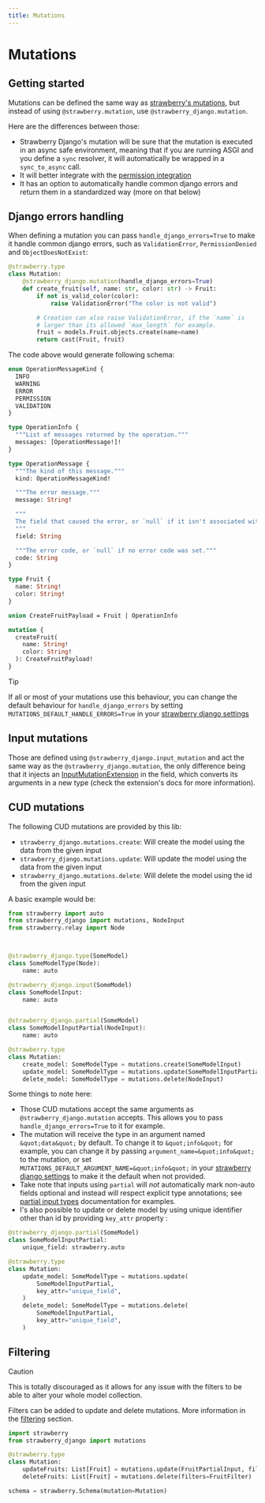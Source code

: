 ```yaml
---
title: Mutations
---
```


# Mutations

## Getting started

Mutations can be defined the same way as
[strawberry's mutations](https://strawberry.rocks/docs/general/mutations), but instead of
using `@strawberry.mutation`, use `@strawberry_django.mutation`.

Here are the differences between those:

- Strawberry Django's mutation will be sure that the mutation is executed in an async safe
  environment, meaning that if you are running ASGI and you define a `sync` resolver, it will
  automatically be wrapped in a `sync_to_async` call.
- It will better integrate with the [permission integration](/docs/django/guide/permissions)
- It has an option to automatically handle common django errors and return them
  in a standardized way (more on that below)

## Django errors handling

When defining a mutation you can pass `handle_django_errors=True` to make it handle
common django errors, such as `ValidationError`, `PermissionDenied` and `ObjectDoesNotExist`:

```python title="types.py"
@strawberry.type
class Mutation:
    @strawberry_django.mutation(handle_django_errors=True)
    def create_fruit(self, name: str, color: str) -> Fruit:
        if not is_valid_color(color):
            raise ValidationError("The color is not valid")

        # Creation can also raise ValidationError, if the `name` is
        # larger than its allowed `max_length` for example.
        fruit = models.Fruit.objects.create(name=name)
        return cast(Fruit, fruit)
```

The code above would generate following schema:

```graphql title="schema.graphql"
enum OperationMessageKind {
  INFO
  WARNING
  ERROR
  PERMISSION
  VALIDATION
}

type OperationInfo {
  """List of messages returned by the operation."""
  messages: [OperationMessage!]!
}

type OperationMessage {
  """The kind of this message."""
  kind: OperationMessageKind!

  """The error message."""
  message: String!

  """
  The field that caused the error, or `null` if it isn't associated with any particular field.
  """
  field: String

  """The error code, or `null` if no error code was set."""
  code: String
}

type Fruit {
  name: String!
  color: String!
}

union CreateFruitPayload = Fruit | OperationInfo

mutation {
  createFruit(
    name: String!
    color: String!
  ): CreateFruitPayload!
}
```

> [!TIP]
> If all or most of your mutations use this behaviour, you can change the
> default behaviour for `handle_django_errors` by setting
> `MUTATIONS_DEFAULT_HANDLE_ERRORS=True` in your [strawberry django settings](../settings)
>


## Input mutations

Those are defined using `@strawberry_django.input_mutation` and act the same way as
the `@strawberry_django.mutation`, the only difference being that it injects
an [InputMutationExtension](https://strawberry.rocks/docs/general/mutations#the-input-mutation-extension)
in the field, which converts its arguments in a new type (check the extension's docs
for more information).

## CUD mutations

The following CUD mutations are provided by this lib:

- `strawberry_django.mutations.create`: Will create the model using the data from the given input
- `strawberry_django.mutations.update`: Will update the model using the data from the given input
- `strawberry_django.mutations.delete`: Will delete the model using the id from the given input

A basic example would be:

```python title="types.py"
from strawberry import auto
from strawberry_django import mutations, NodeInput
from strawberry.relay import Node



@strawberry_django.type(SomeModel)
class SomeModelType(Node):
    name: auto

@strawberry_django.input(SomeModel)
class SomeModelInput:
    name: auto


@strawberry_django.partial(SomeModel)
class SomeModelInputPartial(NodeInput):
    name: auto

@strawberry.type
class Mutation:
    create_model: SomeModelType = mutations.create(SomeModelInput)
    update_model: SomeModelType = mutations.update(SomeModelInputPartial)
    delete_model: SomeModelType = mutations.delete(NodeInput)
```

Some things to note here:

- Those CUD mutations accept the same arguments as `@strawberry_django.mutation`
  accepts. This allows you to pass `handle_django_errors=True` to it for example.
- The mutation will receive the type in an argument named `&quot;data&quot;` by default.
  To change it to `&quot;info&quot;` for example, you can change it by passing
  `argument_name=&quot;info&quot;` to the mutation, or set `MUTATIONS_DEFAULT_ARGUMENT_NAME=&quot;info&quot;`
  in your [strawberry django settings](../settings) to make it the default when not provided.
- Take note that inputs using `partial` will *not* automatically mark non-auto fields optional
  and instead will respect explicit type annotations;
  see [partial input types](./types.md#input-types) documentation for examples.
- I's also possible to update or delete model by using unique identifier other than id by providing `key_attr` property :

```python
@strawberry_django.partial(SomeModel)
class SomeModelInputPartial:
    unique_field: strawberry.auto

@strawberry.type
class Mutation:
    update_model: SomeModelType = mutations.update(
        SomeModelInputPartial,
        key_attr="unique_field",
    )
    delete_model: SomeModelType = mutations.delete(
        SomeModelInputPartial,
        key_attr="unique_field",
    )
```

## Filtering

> [!CAUTION]
> This is totally discouraged as it allows for any issue with the filters
> to be able to alter your whole model collection.
>


Filters can be added to update and delete mutations. More information in the
[filtering](/docs/django/guide/filters) section.

```python title="schema.py"
import strawberry
from strawberry_django import mutations

@strawberry.type
class Mutation:
    updateFruits: List[Fruit] = mutations.update(FruitPartialInput, filters=FruitFilter)
    deleteFruits: List[Fruit] = mutations.delete(filters=FruitFilter)

schema = strawberry.Schema(mutation=Mutation)
```

